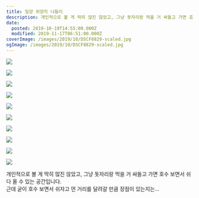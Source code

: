 ```yaml
---
title: 밀양 위양지 나들이
description: 개인적으로 볼 게 딱히 많진 않았고, 그냥 돗자리랑 먹을 거 싸들고 가면 호수 보면서 쉬다 올 수 있는 공간입니다.근데 굳이 호수 보면서 쉬자고 먼 거리를 달려갈 만큼 장점이 있는
date:
  posted: 2019-10-19T14:55:00.000Z
  modified: 2019-11-17T06:51:00.000Z
coverImage: /images/2019/10/DSCF8829-scaled.jpg
ogImage: /images/2019/10/DSCF8829-scaled.jpg
---
```


![](/images/2019/10/DSCF8829.jpg)

![](/images/2019/10/DSCF8830.jpg)

![](/images/2019/10/DSCF8832.jpg)

![](/images/2019/10/DSCF8837.jpg)

![](/images/2019/10/DSCF8841.jpg)

![](/images/2019/10/DSCF8853.jpg)

![](/images/2019/10/DSCF8857.jpg)

![](/images/2019/10/DSCF8865.jpg)

![](/images/2019/10/DSCF8868.jpg)

![](/images/2019/10/DSCF8874.jpg)

개인적으로 볼 게 딱히 많진 않았고, 그냥 돗자리랑 먹을 거 싸들고 가면 호수 보면서 쉬다 올 수 있는 공간입니다.  
근데 굳이 호수 보면서 쉬자고 먼 거리를 달려갈 만큼 장점이 있는지는…